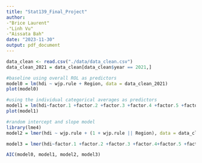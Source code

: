 ```yaml
---
title: "Stat139_Final_Project"
author: 
-"Brice Laurent"
-"Linh Vu"
-"Aissata Bah"
date: "2023-11-30"
output: pdf_document
---
```


```r
data_clean <- read.csv("./data/data_clean.csv")
data_clean_2021 = data_clean[data_clean$year == 2021,]

#baseline using overall ROL as predictors
model0 = lm(hdi ~ wjp.rule + Region, data = data_clean_2021)
plot(model0)

#using the individual categorical averages as predictors
model1 = lm(hdi~factor.1 +factor.2 +factor.3 +factor.4 +factor.5 +factor.6 +factor.7 + factor.8 + Region, data = data_clean_2021)
plot(model1)

#random intercept and slope model
library(lme4)
model2 = lmer(hdi ~ wjp.rule + (1 + wjp.rule || Region), data = data_clean_2021)

model3 = lmer(hdi~factor.1 +factor.2 +factor.3 +factor.4+factor.5 +factor.6 +factor.7 + factor.8 + (1 + factor.1 +factor.2 +factor.3 +factor.4+factor.5 +factor.6 +factor.7 + factor.8 || Region), data = data_clean_2021)

AIC(model0, model1, model2, model3)
```

